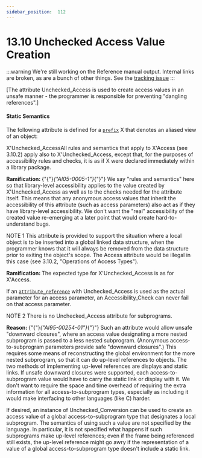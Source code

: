 ---
sidebar_position:  112
---

# 13.10  Unchecked Access Value Creation

:::warning
We're still working on the Reference manual output.  Internal links are broken,
as are a bunch of other things.
See the [tracking issue](https://github.com/ada-lang-io/ada-lang-io/issues/20)
:::


<p>[The attribute Unchecked_Access is used to create access values in an unsafe manner - the programmer is responsible for preventing "dangling references".] </p>

#### Static Semantics

<p>The following attribute is defined for a <code><a href="./AA-4.1#S0093">prefix</a></code> X that denotes an aliased view of an object: </p>
<p>X'Unchecked_AccessAll rules and semantics that apply to X'Access (see 3.10.2) apply also to X'Unchecked_Access, except that, for the purposes of accessibility rules and checks, it is as if X were declared immediately within a library package. </p>
<p><strong>Ramification: </strong>{"{"}<em>{"AI05-0005-1"}</em>{"}"} We say "rules and semantics" here so that library-level accessibility applies to the value created by X'Unchecked_Access as well as to the checks needed for the attribute itself. This means that any anonymous access values that inherit the accessibility of this attribute (such as access parameters) also act as if they have library-level accessibility. We don't want the "real" accessibility of the created value re-emerging at a later point  that would create hard-to-understand bugs. </p>
<p>NOTE 1   This attribute is provided to support the situation where a local object is to be inserted into a global linked data structure, when the programmer knows that it will always be removed from the data structure prior to exiting the object's scope. The Access attribute would be illegal in this case (see 3.10.2, "Operations of Access Types"). </p>
<p><strong>Ramification: </strong>The expected type for X'Unchecked_Access is as for X'Access.</p>
<p>If an <code><a href="./AA-4.1#S0100">attribute_reference</a></code> with Unchecked_Access is used as the actual parameter for an access parameter, an Accessibility_Check can never fail on that access parameter. </p>
<p>NOTE 2   There is no Unchecked_Access attribute for subprograms. </p>
<p><strong>Reason: </strong>{"{"}<em>{"AI95-00254-01"}</em>{"}"} Such an attribute would allow unsafe "downward closures", where an access value designating a more nested subprogram is passed to a less nested subprogram. (Anonymous access-to-subprogram parameters provide safe "downward closures".) This requires some means of reconstructing the global environment for the more nested subprogram, so that it can do up-level references to objects. The two methods of implementing up-level references are displays and static links. If unsafe downward closures were supported, each access-to-subprogram value would have to carry the static link or display with it. We don't want to require the space and time overhead of requiring the extra information for all access-to-subprogram types, especially as including it would make interfacing to other languages (like C) harder.</p>
<p>If desired, an instance of Unchecked_Conversion can be used to create an access value of a global access-to-subprogram type that designates a local subprogram. The semantics of using such a value are not specified by the language. In particular, it is not specified what happens if such subprograms make up-level references; even if the frame being referenced still exists, the up-level reference might go awry if the representation of a value of a global access-to-subprogram type doesn't include a static link. </p>
